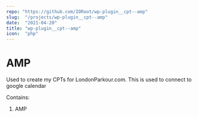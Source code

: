 ```yaml
---
repo: "https://github.com/IORoot/wp-plugin__cpt--amp"
slug:  "/projects/wp-plugin__cpt--amp"
date:  "2021-04-20"
title: "wp-plugin__cpt--amp"
icon:  "php"
---
```



# AMP

Used to create my CPTs for LondonParkour.com. This is used to connect to google calendar

Contains:

1. AMP
